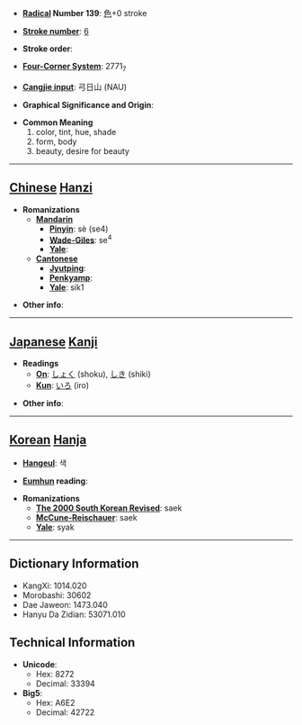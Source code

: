 * '''[[Wiktionary:Chinese radical index| Radical]] Number 139''': [[Wiktionary:Chinese radical index 色|色]]+0 stroke

* '''[[Wiktionary:Chinese total strokes index|Stroke number]]''': [[Wiktionary:Chinese total strokes index 6|6]]

* '''Stroke order''': 

* '''[[Wiktionary:Chinese four corner index|Four-Corner System]]''': 2771<sub>7</sub>

* '''[[Wiktionary:Chinese Cangjie index|Cangjie input]]''': 弓日山 (NAU)

* '''Graphical Significance and Origin''': 

* '''Common Meaning'''
*#color, tint, hue, shade
*# form, body
*# beauty, desire for beauty


----

== [[Chinese]] [[Hanzi]] ==

* '''Romanizations'''
** '''[[Mandarin]]'''
*** '''[[Pinyin]]''': sè (se4)
*** '''[[Wade-Giles]]''': se<sup>4</sup>
*** '''[[Yale]]''': 
** '''[[Cantonese]]'''
*** '''[[Jyutping]]''':
*** '''[[Penkyamp]]''': 
*** '''[[Yale]]''': sik1

* '''Other info''': 

----

== [[Japanese]] [[Kanji]] ==

* '''Readings'''
** '''[[On]]''': [[しょく]] (shoku), [[しき]] (shiki)
** '''[[Kun]]''': [[いろ]] (iro)

* '''Other info''':  

----

== [[Korean]] [[Hanja]] ==

* '''[[Hangeul]]''': 색

* '''[[Eumhun]] reading''': 

* '''Romanizations'''
** '''[[The 2000 South Korean Revised Romanization|The 2000 South Korean Revised]]''': saek
** '''[[McCune-Reischauer]]''': saek
** '''[[Yale]]''': syak

----

== Dictionary Information ==

* KangXi: 1014.020
* Morobashi: 30602
* Dae Jaweon: 1473.040
* Hanyu Da Zidian: 53071.010

== Technical Information ==

* '''Unicode''':
** Hex: 8272
** Decimal: 33394
* '''Big5''':
** Hex: A6E2
** Decimal: 42722